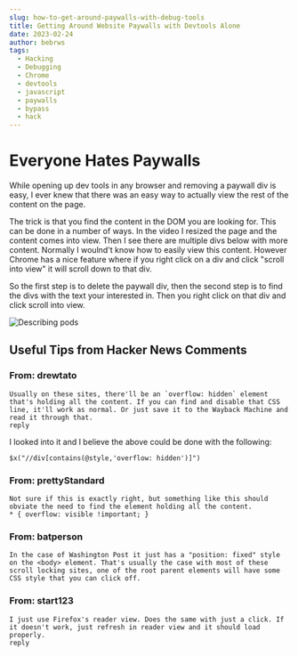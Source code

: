 ```yaml
---
slug: how-to-get-around-paywalls-with-debug-tools
title: Getting Around Website Paywalls with Devtools Alone
date: 2023-02-24
author: bebrws
tags:
  - Hacking
  - Debugging
  - Chrome
  - devtools
  - javascript
  - paywalls
  - bypass
  - hack
---
```


# Everyone Hates Paywalls

While opening up dev tools in any browser and removing a paywall div is easy, I ever knew that there was an easy way to actually view the rest of the content on the page.

The trick is that you find the content in the DOM you are looking for. This can be done in a number of ways. In the video I resized the page and the content comes into view. Then I see there are multiple divs below with more content. Normally I woulnd't know how to easily view this content. However Chrome has a nice feature where if you right click on a div and click "scroll into view" it will scroll down to that div.

So the first step is to delete the paywall div, then the second step is to find the divs with the text your interested in. Then you right click on that div and click scroll into view.

![Describing pods](/static/paywalls.gif)

## Useful Tips from Hacker News Comments

### From: drewtato
```
Usually on these sites, there'll be an `overflow: hidden` element that's holding all the content. If you can find and disable that CSS line, it'll work as normal. Or just save it to the Wayback Machine and read it through that.
reply
```

I looked into it and I believe the above could be done with the following:

```
$x("//div[contains(@style,'overflow: hidden')]")
```
	
### From: prettyStandard
```
Not sure if this is exactly right, but something like this should obviate the need to find the element holding all the content.
* { overflow: visible !important; }
```

### From: batperson
```
In the case of Washington Post it just has a "position: fixed" style on the <body> element. That's usually the case with most of these scroll locking sites, one of the root parent elements will have some CSS style that you can click off.
```

### From: start123
```
I just use Firefox's reader view. Does the same with just a click. If it doesn't work, just refresh in reader view and it should load properly.
reply
```
